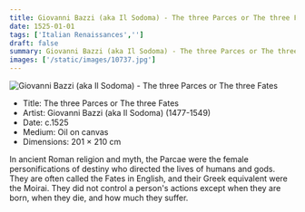 ```yaml
---
title: Giovanni Bazzi (aka Il Sodoma) - The three Parces or The three Fates
date: 1525-01-01
tags: ['Italian Renaissances','']
draft: false
summary: Giovanni Bazzi (aka Il Sodoma) - The three Parces or The three Fates
images: ['/static/images/10737.jpg']
---
```


![Giovanni Bazzi (aka Il Sodoma) - The three Parces or The three Fates](/static/images/10737.jpg)

* Title: The three Parces or The three Fates
* Artist: Giovanni Bazzi (aka Il Sodoma) (1477-1549)
* Date: c.1525
* Medium: Oil on canvas
* Dimensions: 201 × 210 cm

In ancient Roman religion and myth, the Parcae were the female personifications of destiny who directed the lives of humans and gods. They are often called the Fates in English, and their Greek equivalent were the Moirai. They did not control a person's actions except when they are born, when they die, and how much they suffer.
